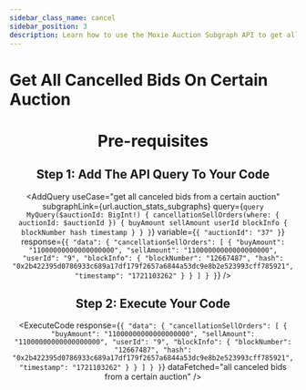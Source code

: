 ```yaml
---
sidebar_class_name: cancel
sidebar_position: 3
description: Learn how to use the Moxie Auction Subgraph API to get all the canceled sell orders on a certain auction.
---
```



# Get All Cancelled Bids On Certain Auction

<Header
  useCase="get all canceled bids from a certain auction"
  apiName="Moxie Auction Subgraph"
/>

# Pre-requisites

<Prerequisites apiName="Moxie Auction Subgraph" />

## Step 1: Add The API Query To Your Code

<AddQuery
  useCase="get all canceled bids from a certain auction"
  subgraphLink={url.auction_stats_subgraphs}
  query={`query MyQuery($auctionId: BigInt!) {
  cancellationSellOrders(where: { auctionId: $auctionId }) {
    buyAmount
    sellAmount
    userId
    blockInfo {
      blockNumber
      hash
      timestamp
    }
  }
}`}
  variable={`{
  "auctionId": "37"
}`}
  response={`{
  "data": {
    "cancellationSellOrders": [
      {
        "buyAmount": "11000000000000000000",
        "sellAmount": "11000000000000000000",
        "userId": "9",
        "blockInfo": {
          "blockNumber": "12667487",
          "hash": "0x2b422395d0786933c689a17df179f2657a6844a53dc9e8b2e523993cff785921",
          "timestamp": "1721103262"
        }
      }
    ]
  }
}`}
/>

## Step 2: Execute Your Code

<ExecuteCode
  response={`{
  "data": {
    "cancellationSellOrders": [
      {
        "buyAmount": "11000000000000000000",
        "sellAmount": "11000000000000000000",
        "userId": "9",
        "blockInfo": {
          "blockNumber": "12667487",
          "hash": "0x2b422395d0786933c689a17df179f2657a6844a53dc9e8b2e523993cff785921",
          "timestamp": "1721103262"
        }
      }
    ]
  }
}`}
  dataFetched="all canceled bids from a certain auction"
/>

<DeveloperSupport />
